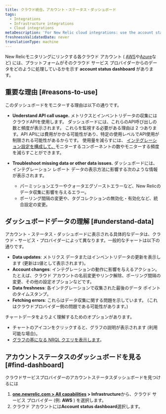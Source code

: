 ```yaml
---
title: クラウド統合。アカウント・ステータス・ダッシュボード
tags:
  - Integrations
  - Infrastructure integrations
  - Cloud integrations
metaDescription: 'For New Relic cloud integrations: use the account status dashboard to understand how your cloud service is using APIs and transmitting data.'
freshnessValidatedDate: never
translationType: machine
---
```


New Relicモニタリングにリンクする各クラウド アカウント ( [AWS](/docs/integrations/amazon-integrations/get-started/connect-aws-infrastructure)や[Azure](/docs/integrations/microsoft-azure-integrations/getting-started/introduction-azure-monitoring-integrations)など) には、プラットフォームがそのクラウド サービス プロバイダーからのデータをどのように処理しているかを示す <DNT>**account status dashboard**</DNT> があります。

## 重要な理由 [#reasons-to-use]

このダッシュボードをモニターする理由は以下の通りです。

* <DNT>**Understand API call usage.**</DNT> メトリクスとインベントリデータの収集にはクラウドAPIを使用します。 ダッシュボードには、これらのAPI呼び出しの数と頻度が表示されます。 これらを監視する必要がある理由は 2 つあります。API APIには費用がかかる可能性があり、特定の使用レベルでAPI使用が制限される可能性があるからです。 使用量を減らすには、 [インテグレーション設定を構成して、](/docs/integrations/new-relic-integrations/getting-started/configure-polling-frequency-data-collection-cloud-integrations)モニターするコンポーネントの数やモニターする頻度を減らすことができます。

* <DNT>**Troubleshoot missing data or other data issues.**</DNT> ダッシュボードには、インテグレーション レポート データの表示方法に影響する次のような情報が表示されます。

  * パーミッションエラーやクォータエグゾーストエラーなど、New Relicのデータ収集に影響を与えるエラー。
  * ポーリング間隔の変更や、タグコレクションの無効化・有効化など、統合設定の変更。

## ダッシュボードデータの理解 [#understand-data]

アカウント・ステータス・ダッシュボードに表示される具体的なデータは、クラウド・サービス・プロバイダーによって異なります。一般的なチャートは以下の通りです。

* <DNT>**Data updates**</DNT>: メトリクス データまたはインベントリデータの更新を表示します (更新は`1`値として表示されます)。
* <DNT>**Account changes**</DNT>: インテグレーションの動作に影響を与えるアクション。 たとえば、クラウド アカウントの名前変更やリンク解除、ポーリング間隔の変更、その他の設定オプションなどです。
* <DNT>**Data freshness**</DNT>: 各インテグレーションで収集された最後のデータ ポイントのタイムスタンプ。
* <DNT>**Fetching errors**</DNT>: これらはデータ収集に関する問題を示しています。 (これはクラウドプロバイダー側の問題である可能性があります。)

チャートデータをよりよく理解するためのオプションがあります。

* チャートの<Icon name="fe-help-circle" />アイコンをクリックすると、グラフの説明が表示されます (利用可能な場合)。
* [グラフの基になる NRQL クエリを表示します](/docs/new-relic-solutions/new-relic-one/introduction-new-relic-platform)。

## アカウントステータスのダッシュボードを見る [#find-dashboard]

クラウドサービスプロバイダーのアカウントステータスダッシュボードを見つけるには

1. <DNT>**[one.newrelic.com &gt; All capabilities](https://one.newrelic.com/all-capabilities) &gt; Infrastructure**</DNT>から、クラウド サービス プロバイダー (例: <DNT>**AWS**</DNT> ) を選択します。
2. クラウド アカウントには<DNT>**Account status dashboard**</DNT>選択します。